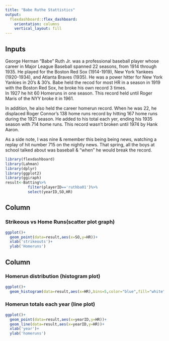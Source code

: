 ```yaml
---
title: "Babe Ruthe Stattistics"
output: 
  flexdashboard::flex_dashboard:
    orientation: columns
    vertical_layout: fill
---
```

Inputs {.sidebar}
-------------------------------------
George Herman "Babe" Ruth Jr. was a professional baseball player whose career in Major League Baseball spanned 22 seasons, from 1914 through 1935.
He played for the Boston Red Sox (1914-1919), New York Yankees (1920-1934), and Atlanta Braves (1935). 
He was a power hitter for New York Yankies in 20's & 30's.  Babe held the recod for most HR in a season in 1919 with the Boston Red Sox, he broke his own record 3 times.  
In 1927 he hit 60 Homeruns in one season.  This record held until Roger Maris of the NYY broke it in 1961.  

In addition, he also held the career homerun record.  When he was 22, he displaced Roger Connor's 138 home runs record by hitting 167 home runs during the 1921 season.  He added to his total each yer, ending his 1935 season with 714 home runs.  This record wasn't broken until 1974 by Hank Aaron.  

As a side note, I was nine & remember this being being news, watching a replay of hit number 715 on the nightly news.  That spring, all the boys at school talked about was baseball & "when" he would break the record.



```r
library(flexdashboard)
library(Lahman)
library(dplyr)
library(ggplot2)
library(ggiraph)
result<-Batting%>%
          filter(playerID=='ruthba01')%>%
          select(yearID,SO,HR)
```

Column {data-width=350}
-----------------------------------------------------------------------

### Strikeous vs Home Runs(scatter plot graph)

```r
ggplot()+
  geom_point(data=result,aes(x=SO,y=HR))+
  xlab('strikeouts')+
  ylab('Homeruns')

```

Column {data-width=350}
-----------------------------------------------------------------------

### Homerun distribution (histogram plot)

```r

ggplot()+
  geom_histogram(data=result,aes(x=HR),bins=5,color="blue",fill="white")

```

### Homerun totals each year (line plot)

```r
ggplot()+
  geom_point(data=result,aes(x=yearID,y=HR))+
  geom_line(data=result,aes(x=yearID,y=HR))+
  xlab('year')+
  ylab('homeruns')
```


